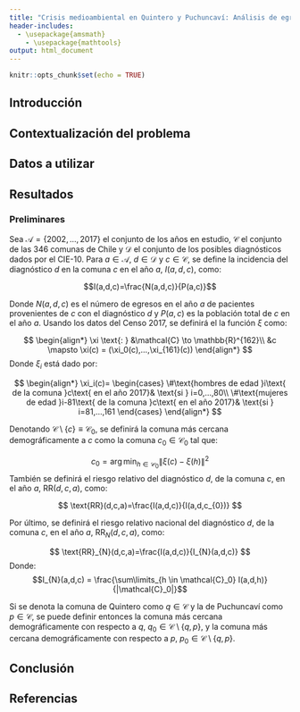 ```yaml
---
title: "Crisis medioambiental en Quintero y Puchuncaví: Análisis de egresos hospitalarios período 2002-2017 *(sujeto a cambios)*"
header-includes:
  - \usepackage{amsmath}
    - \usepackage{mathtools}
output: html_document
---
```


```r
knitr::opts_chunk$set(echo = TRUE)
```

## Introducción

## Contextualización del problema

## Datos a utilizar

## Resultados

### Preliminares

Sea $\mathcal{A}=\{2002,...,2017\}$ el conjunto de los años en estudio, $\mathcal{C}$ el conjunto de las 346 comunas de Chile y $\mathcal{D}$ el conjunto de los posibles diagnósticos dados por el CIE-10. Para $a \in \mathcal{A}$, $d \in \mathcal{D}$ y $c \in \mathcal{C}$, se define la incidencia del diagnóstico $d$ en la comuna $c$ en el año $a$,  $I(a,d,c)$, como: 

$$I(a,d,c)=\frac{N(a,d,c)}{P(a,c)}$$

Donde $N(a,d,c)$ es el número de egresos en el año $a$ de pacientes provenientes de $c$ con el diagnóstico $d$ y $P(a,c)$ es la población total de $c$ en el año $a$. Usando los datos del Censo 2017, se definirá el la función $\xi$ como:
    
$$
  \begin{align*}
      \xi \text{: } &\mathcal{C} \to \mathbb{R}^{162}\\
       &c \mapsto \xi(c) = (\xi_0(c),...,\xi_{161}(c))
\end{align*}
$$
Donde $\xi_i$ está dado por:

$$
  \begin{align*}
     \xi_i(c)= \begin{cases}
    \#\text{hombres de edad }i\text{ de la comuna }c\text{ en el año 2017}& \text{si } i=0,...,80\\
    \#\text{mujeres de edad }i-81\text{ de la comuna }c\text{ en el año 2017}& \text{si } i=81,...,161
    \end{cases}
\end{align*}
$$

Denotando $\mathcal{C}\setminus\{c\}\equiv\mathcal{C}_0$, se definirá la comuna más cercana demográficamente a $c$ como la comuna $c_0 \in \mathcal{C}_0$ tal que:

$$
c_0=\arg \min_{h \in \mathcal{C}_0} \left\lVert \xi(c)-\xi(h) \right\rVert ^2
$$
También se definirá el riesgo relativo del diagnóstico $d$, de la comuna $c$, en el año $a$, $\text{RR}(d,c,a)$, como:

[//]: # (este parámetro va sí o sí, es muy usado en epidemiología)

$$
\text{RR}(d,c,a)=\frac{I(a,d,c)}{I(a,d,c_{0})}
$$

Por último, se definirá el riesgo relativo nacional del diagnóstico $d$, de la comuna $c$, en el año $a$, $\text{RR}_{N}(d,c,a)$, como:

[//]: # (este parámetro es opcional, porque es un invento nuestro (no sé si tendrá algun sustento estadístico usarlo))

$$
\text{RR}_{N}(d,c,a)=\frac{I(a,d,c)}{I_{N}(a,d,c)}
$$
Donde: 
$$I_{N}(a,d,c) = \frac{\sum\limits_{h \in \mathcal{C}_0} I(a,d,h)}{|\mathcal{C}_0|}$$


Si se denota la comuna de Quintero como $q \in \mathcal{C}$ y la de Puchuncaví como $p \in \mathcal{C}$, se puede definir entonces la comuna más cercana demográficamente con respecto a $q$, $q_{0} \in \mathcal{C}\setminus\{q,p\}$, y la comuna más cercana demográficamente con respecto a $p$, $p_{0} \in \mathcal{C}\setminus\{q,p\}$. 

## Conclusión

## Referencias

